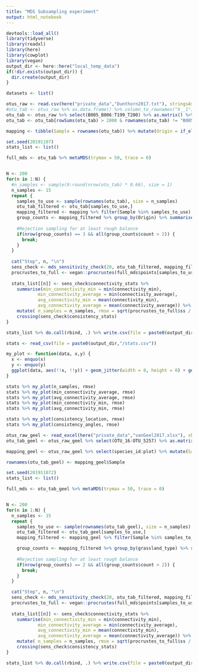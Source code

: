 ---
title: "MDS Subsampling experiment"
output: html_notebook
---


```{r setup}
devtools::load_all()
library(tidyverse)
library(readxl)
library(here)
library(cowplot)
library(vegan)
output_dir <- here::here("local_temp_data")
if(!dir.exists(output_dir)) {
  dir.create(output_dir)
}
```


```{r load data}
datasets <- list()

otus_raw <- read.csv(here("private_data","Dunthorn2017.txt"), stringsAsFactors = FALSE, sep = "\t")
#otu_tab <- otus_raw %>% as.data.frame() %>% column_to_rownames("X__1") %>% as.matrix()
otu_tab <- otus_raw %>% select(B005_B006:T199_T200) %>% as.matrix() %>% t()
otu_tab <- otu_tab[rowSums(otu_tab) > 2000 & rownames(otu_tab) != "B005_B006",]

mapping <- tibble(Sample = rownames(otu_tab)) %>% mutate(Origin = if_else(grepl("^B", Sample), "Panama", if_else(grepl("^L", Sample), "Costa Rica", "Ecuador")))

```


```{r}
set.seed(20191107)
stats_list <- list()

full_mds <- otu_tab %>% metaMDS(trymax = 50, trace = 0)


N <- 200
for(n in 1:N) {
  #n_samples <- sample(9:round(nrow(otu_tab) * 0.66), size = 1)
  n_samples <- 15
  repeat {
    samples_to_use <- sample(rownames(otu_tab), size = n_samples)
    otu_tab_filtered <- otu_tab[samples_to_use,]
    mapping_filtered <- mapping %>% filter(Sample %in% samples_to_use)
    group_counts <- mapping_filtered %>% group_by(Origin) %>% summarise(count = n())
    
    #Rejection sampling for at least rough balance
    if(nrow(group_counts) == 3 && all(group_counts$count > 2)) {
      break;
    }
  }
  
  cat("Step", n, "\n")
  sens_check <- mds_sensitivity_check(20, otu_tab_filtered, mapping_filtered, group_column = Origin, trace = 0, trymax = 50)
  procrustes_to_full <- vegan::procrustes(full_mds$points[samples_to_use,], sens_check$base_mds)
  
  stats_list[[n]] <- sens_check$connectivity_stats %>%    
    summarise(min_connectivity_min = min(connectivity_min),
            min_connectivity_average = min(connectivity_average),
            avg_connectivity_min = mean(connectivity_min),
            avg_connectivity_average = mean(connectivity_average)) %>%
    mutate( n_samples = n_samples, rmse = sqrt(procrustes_to_full$ss / n_samples)) %>%
    crossing(sens_check$consistency_stats)
}

stats_list %>% do.call(rbind, .) %>% write.csv(file = paste0(output_dir,"/stats.csv"))
```

```{r}
stats <- read_csv(file = paste0(output_dir,"/stats.csv"))
```


```{r}
my_plot <- function(data, x,y) {
  x <- enquo(x)
  y <- enquo(y)
  ggplot(data, aes(!!x, !!y)) + geom_jitter(width = 0, height = 0) + geom_smooth(method = "lm")
}

stats %>% my_plot(n_samples, rmse)
stats %>% my_plot(min_connectivity_average, rmse)
stats %>% my_plot(avg_connectivity_average, rmse)
stats %>% my_plot(min_connectivity_min, rmse)
stats %>% my_plot(avg_connectivity_min, rmse)


```

```{r}
stats %>% my_plot(consistency_location, rmse)
stats %>% my_plot(consistency_angles, rmse)

```


```{r}
otus_raw_geel <- read_excel(here("private_data","vanGeel2017.xlsx"), sheet = "Sample OTU matrix")
otu_tab_geel <- otus_raw_geel %>% select(OTU_16:OTU_5257) %>% as.matrix()

mapping_geel <- otus_raw_geel %>% select(species_id:plot) %>% mutate(Sample = paste0("S_",1:n()), type = if_else(species_id == "soil", "Soil", "Root"))

rownames(otu_tab_geel) <- mapping_geel$Sample

```


```{r}
set.seed(201911072)
stats_list <- list()

full_mds <- otu_tab_geel %>% metaMDS(trymax = 50, trace = 0)


N <- 200
for(n in 1:N) {
  n_samples <- 15
  repeat {
    samples_to_use <- sample(rownames(otu_tab_geel), size = n_samples)
    otu_tab_filtered <- otu_tab_geel[samples_to_use,]
    mapping_filtered <- mapping_geel %>% filter(Sample %in% samples_to_use) %>% droplevels()

    group_counts <- mapping_filtered %>% group_by(grassland_type) %>% summarise(count = n())
    
    #Rejection sampling for at least rough balance
    if(nrow(group_counts) == 2 && all(group_counts$count > 2)) {
      break;
    }
  }

  cat("Step", n, "\n")
  sens_check <- mds_sensitivity_check(20, otu_tab_filtered, mapping_filtered, group_column = grassland_type, trace = 0, trymax = 50)
  procrustes_to_full <- vegan::procrustes(full_mds$points[samples_to_use,], sens_check$base_mds)
  
  stats_list[[n]] <- sens_check$connectivity_stats %>%    
    summarise(min_connectivity_min = min(connectivity_min),
            min_connectivity_average = min(connectivity_average),
            avg_connectivity_min = mean(connectivity_min),
            avg_connectivity_average = mean(connectivity_average)) %>%
    mutate( n_samples = n_samples, rmse = sqrt(procrustes_to_full$ss / n_samples)) %>%
    crossing(sens_check$consistency_stats)
}

stats_list %>% do.call(rbind, .) %>% write.csv(file = paste0(output_dir,"/stats_geel.csv"))
```

